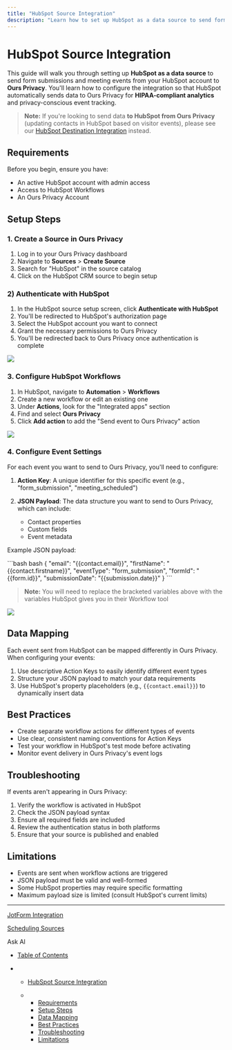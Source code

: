 ```yaml
---
title: "HubSpot Source Integration"
description: "Learn how to set up HubSpot as a data source to send form submissions and meeting events from HubSpot to Ours Privacy for HIPAA-compliant analytics."
---
```


# HubSpot Source Integration

This guide will walk you through setting up **HubSpot as a data source** to send form submissions and meeting events from your HubSpot account to **Ours Privacy**. You'll learn how to configure the integration so that HubSpot automatically sends data to Ours Privacy for **HIPAA-compliant analytics** and privacy-conscious event tracking.

> **Note:** If you're looking to send data **to HubSpot from Ours Privacy** (updating contacts in HubSpot based on visitor events), please see our [HubSpot Destination Integration](/docs/hubspot) instead.

## Requirements

Before you begin, ensure you have:

* An active HubSpot account with admin access
* Access to HubSpot Workflows
* An Ours Privacy Account

## Setup Steps

### 1. Create a Source in Ours Privacy

1. Log in to your Ours Privacy dashboard
2. Navigate to **Sources** > **Create Source**
3. Search for "HubSpot" in the source catalog
4. Click on the HubSpot CRM source to begin setup

### 2) Authenticate with HubSpot

1. In the HubSpot source setup screen, click **Authenticate with HubSpot**
2. You'll be redirected to HubSpot's authorization page
3. Select the HubSpot account you want to connect
4. Grant the necessary permissions to Ours Privacy
5. You'll be redirected back to Ours Privacy once authentication is complete

![](/images/docs/fc1f96bf9aa4e36a3f4e83db0d71855bb55c5300c154a0c6a58e2b7cfe385a9d-Screenshot_2025-06-19_at_12.05.01_PM.png)

### 3. Configure HubSpot Workflows

1. In HubSpot, navigate to **Automation** > **Workflows**
2. Create a new workflow or edit an existing one
3. Under **Actions**, look for the "Integrated apps" section
4. Find and select **Ours Privacy**
5. Click **Add action** to add the "Send event to Ours Privacy" action

![](/images/docs/b9e4755cdabcfe93c774528859530997db47dc397776ef4f604dcf0d57df2ad9-Screenshot_2025-06-19_at_12.04.08_PM.png)

### 4. Configure Event Settings

For each event you want to send to Ours Privacy, you'll need to configure:

1. **Action Key**: A unique identifier for this specific event (e.g., "form\_submission", "meeting\_scheduled")

2. **JSON Payload**: The data structure you want to send to Ours Privacy, which can include:

   * Contact properties
   * Custom fields
   * Event metadata

Example JSON payload:

<CodeGroup>
  ```bash bash
  {
    "email": "{{contact.email}}",
    "firstName": "{{contact.firstname}}",
    "eventType": "form_submission",
    "formId": "{{form.id}}",
    "submissionDate": "{{submission.date}}"
  }
  ```
</CodeGroup>

> **Note:** You will need to replace the bracketed variables above with the variables HubSpot gives you in their Workflow tool

![](/images/docs/28dc6d5209b11d0205b2177e694e8642bf303d9e26408281b382090a8634ffec-Screenshot_2025-06-19_at_12.03.55_PM.png)

## Data Mapping

Each event sent from HubSpot can be mapped differently in Ours Privacy. When configuring your events:

1. Use descriptive Action Keys to easily identify different event types
2. Structure your JSON payload to match your data requirements
3. Use HubSpot's property placeholders (e.g., `{{contact.email}}`) to dynamically insert data

## Best Practices

* Create separate workflow actions for different types of events
* Use clear, consistent naming conventions for Action Keys
* Test your workflow in HubSpot's test mode before activating
* Monitor event delivery in Ours Privacy's event logs

## Troubleshooting

If events aren't appearing in Ours Privacy:

1. Verify the workflow is activated in HubSpot
2. Check the JSON payload syntax
3. Ensure all required fields are included
4. Review the authentication status in both platforms
5. Ensure that your source is published and enabled

## Limitations

* Events are sent when workflow actions are triggered
* JSON payload must be valid and well-formed
* Some HubSpot properties may require specific formatting
* Maximum payload size is limited (consult HubSpot's current limits)

***

[JotForm Integration](/docs/jot-form)

[Scheduling Sources](/docs/Scheduling)

Ask AI

* [Table of Contents](#)

* * [HubSpot Source Integration](#hubspot-source-integration)

  * * [Requirements](#requirements)
    * [Setup Steps](#setup-steps)
    * [Data Mapping](#data-mapping)
    * [Best Practices](#best-practices)
    * [Troubleshooting](#troubleshooting)
    * [Limitations](#limitations)
